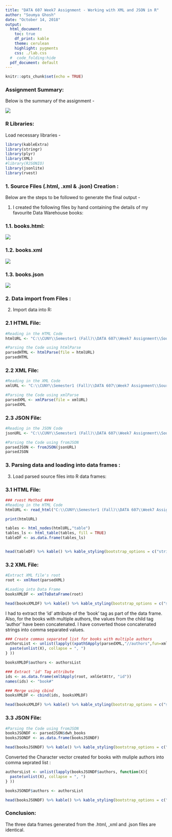 ```yaml
---
title: "DATA 607 Week7 Assignment - Working with XML and JSON in R"
author: "Soumya Ghosh"
date: "October 14, 2018"
output: 
  html_document: 
    toc: true
    df_print: kable
    theme: cerulean
    highlight: pygments
    css: ./lab.css
  #  code_folding:hide
  pdf_document: default
---
```


```r
knitr::opts_chunk$set(echo = TRUE)
```


### Assignment Summary:

Below is the summary of the assignment - 

![](./Images/assignment7_image.png)

### R Libraries:

Load necessary libraries -

```r
library(kableExtra)
library(stringr)
library(plyr)
library(XML)
#library(RJSONIO)
library(jsonlite)
library(rvest)

```

### 1. Source Files (.html, .xml & .json) Creation :

Below are the steps to be followed to generate the final output -

1.  I created the following files by hand containing the details of my favourite Data Warehouse books:

### 1.1.  books.html:

![](./Images/books_html.png)

### 1.2.  books.xml

![](./Images/books_xml.png)

### 1.3.  books.json

![](./Images/books_json.png)

### 2. Data import from Files :

2.  Import data into R:

### 2.1 HTML File:

```r
#Reading in the HTML Code
htmlURL <- "C:\\CUNY\\Semester1 (Fall)\\DATA 607\\Week7 Assignment\\Source Files\\books.html"

#Parsing the Code using htmlParse
parsedHTML <- htmlParse(file = htmlURL)
parsedHTML

```

### 2.2 XML File:

```r
#Reading in the XML Code
xmlURL <- "C:\\CUNY\\Semester1 (Fall)\\DATA 607\\Week7 Assignment\\Source Files\\books.xml"

#Parsing the Code using xmlParse
parsedXML <- xmlParse(file = xmlURL)
parsedXML

```

### 2.3 JSON File:

```r
#Reading in the JSON Code
jsonURL <- "C:\\CUNY\\Semester1 (Fall)\\DATA 607\\Week7 Assignment\\Source Files\\books.json"

#Parsing the Code using fromJSON
parsedJSON <- fromJSON(jsonURL)
parsedJSON
```

### 3. Parsing data and loading into data frames :

3.  Load parsed source files into R data frames:

### 3.1 HTML File:

```r

### rvest Method ####
#Reading in the HTML Code
htmlURL <- read_html("C:\\CUNY\\Semester1 (Fall)\\DATA 607\\Week7 Assignment\\Source Files\\books.html")

print(htmlURL)

tables <- html_nodes(htmlURL,"table")
tables_ls <- html_table(tables, fill = TRUE)
tableDF <- as.data.frame(tables_ls)


head(tableDF) %>% kable() %>% kable_styling(bootstrap_options = c("striped", "hover", "condensed", "responsive")) %>% scroll_box(width="100%",height="300px")
```


### 3.2 XML File:

```r
#Extract XML file's root
root <- xmlRoot(parsedXML)

#Loading into Data Frame
booksXMLDF <- xmlToDataFrame(root)

head(booksXMLDF) %>% kable() %>% kable_styling(bootstrap_options = c("striped", "hover", "condensed", "responsive")) %>% scroll_box(width="100%",height="300px")

```

I had to extract the 'id' attribute of the 'book' tag as part of the data frame. Also, for the books with multiple authors, the values from the child tag 'author' have been concatenated. I have converted those concatenated strings into comma separated values.

```r

### Create commas separated list for books with multiple authors
authorsList <- unlist(lapply((xpathSApply(parsedXML,"//authors",fun=xmlToList)), function(X){
  paste(unlist(X), collapse = ", ")
} ))

booksXMLDF$authors <- authorsList

### Extract 'id' Tag attribute
ids <- as.data.frame(xmlSApply(root, xmlGetAttr, "id"))
names(ids) <- "book#"

### Merge using cbind
booksXMLDF <- cbind(ids, booksXMLDF)

head(booksXMLDF) %>% kable() %>% kable_styling(bootstrap_options = c("striped", "hover", "condensed", "responsive")) %>% scroll_box(width="100%",height="300px")

```

### 3.3 JSON File:

```r
#Parsing the Code using fromJSON
booksJSONDF <- parsedJSON$dwh_books
booksJSONDF <- as.data.frame(booksJSONDF)

head(booksJSONDF) %>% kable() %>% kable_styling(bootstrap_options = c("striped", "hover", "condensed", "responsive")) %>% scroll_box(width="100%",height="300px")

```

Converted the Character vector created for books with muliple authors into comma seprated list :

```r
authorsList <- unlist(lapply(booksJSONDF$authors, function(X){
  paste(unlist(X), collapse = ", ")
} ))

booksJSONDF$authors <- authorsList

head(booksJSONDF) %>% kable() %>% kable_styling(bootstrap_options = c("striped", "hover", "condensed", "responsive")) %>% scroll_box(width="100%",height="300px")

```

### Conclusion:

The three data frames generated from the .html, ,xml and .json files are identical.